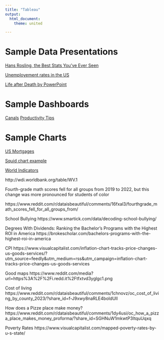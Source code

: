 ```yaml
--- 
title: "Tableau"
output: 
  html_document:
    theme: united

---
```


# Sample Data Presentations

[Hans Rosling, the Best Stats You've Ever Seen](https://www.youtube.com/watch?v=hVimVzgtD6w)

[Unemployement rates in the US](https://www.reddit.com/media?url=https%3A%2F%2Fi.redd.it%2Fkwk9n01qp2ob1.png)

[Life after Death by PowerPoint](https://www.youtube.com/watch?v=KbSPPFYxx3o)

# Sample Dashboards

[Canals](https://dsl.richmond.edu/panorama/canals/#canal=22&year=1849&loc=8/0.464/17.040)
[Productivity Tips](https://app.powerbi.com/discover/gallery/0579b437-67ba-4acf-b2c8-4bebc64b9899)


# Sample Charts

[US Mortgages](https://www.visualcapitalist.com/us-mortgage-rate-vs-existing-home-sales-chart/)

[Squid chart example](https://www.census.gov/content/dam/Census/library/visualizations/2022/comm/population-age-sex-china-india-us.jpg)

[World Indicators](https://www.reddit.com/r/dataisbeautiful/comments/xpa3mt/oc_largest_countries_in_the_world_by_area_size/)

http://wdi.worldbank.org/table/WV.1


Fourth-grade math scores fell for all groups from 2019 to 2022, but this change was more pronounced for students of color

https://www.reddit.com/r/dataisbeautiful/comments/16fxal3/fourthgrade_math_scores_fell_for_all_groups_from/


School Bullying
https://www.smartick.com/data/decoding-school-bullying/

Degrees With Dividends: Ranking the Bachelor’s Programs with the Highest ROI in America
https://brokescholar.com/bachelors-programs-with-the-highest-roi-in-america

CPI
https://www.visualcapitalist.com/inflation-chart-tracks-price-changes-us-goods-services/?utm_source=feedly&utm_medium=rss&utm_campaign=inflation-chart-tracks-price-changes-us-goods-services

Good maps
https://www.reddit.com/media?url=https%3A%2F%2Fi.redd.it%2Ftfxtvd3yglgc1.png

Cost of living
https://www.reddit.com/r/dataisbeautiful/comments/1chnovz/oc_cost_of_living_by_county_2023/?share_id=f-J9xwy8naRLE4boIdUlI

How does a Pizze place make money?
https://www.reddit.com/r/dataisbeautiful/comments/1dy4usi/oc_how_a_pizza_place_makes_money_proforma/?share_id=SGHNuW1mkwtP3ItquUqxq


Poverty Rates
https://www.visualcapitalist.com/mapped-poverty-rates-by-u-s-state/